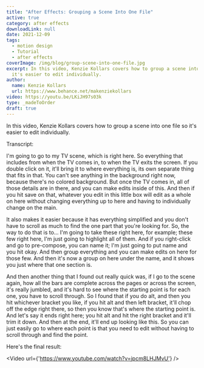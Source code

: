 ```yaml
---
title: "After Effects: Grouping a Scene Into One File"
active: true
category: after effects
downloadLink: null
date: 2021-12-09
tags:
  - motion design
  - Tutorial
  - after effects
coverImage: /img/blog/group-scene-into-one-file.jpg
excerpt: In this video, Kenzie Kollars covers how to group a scene into one file so
  it's easier to edit individually.
author:
  name: Kenzie Kollars
  url: https://www.behance.net/makenziekollars
video: https://youtu.be/LKiJH97s03k
type: _madeToOrder
draft: true
---
```


In this video, Kenzie Kollars covers how to group a scene into one file so it's easier to edit individually.

Transcript:

I'm going to go to my TV scene, which is right here. So everything that includes from when the TV comes in, to when the TV exits the screen. If you double click on it, it'll bring it to where everything is, its own separate thing that fits in that. You can't see anything in the background right now, because there's no colored background. But once the TV comes in, all of those details are in there, and you can make edits inside of this. And then if you hit save on that, whatever you edit in this little box will edit as a whole on here without changing everything up to here and having to individually change on the main.

It also makes it easier because it has everything simplified and you don't have to scroll as much to find the one part that you're looking for. So, the way to do that is to... I'm going to take these right here, for example; these few right here, I'm just going to highlight all of them. And if you right-click and go to pre-compose, you can name it; I'm just going to put name and you hit okay. And then group everything and you can make edits on here for those few. And then it's now a group on here under the name, and it shows you just where that one section is.

And then another thing that I found out really quick was, if I go to the scene again, how all the bars are complete across the pages or across the screen, it's really jumbled, and it's hard to see where the starting point is for each one, you have to scroll through. So I found that if you do alt, and then you hit whichever bracket you like, if you hit alt and then left bracket, it'll chop off the edge right there, so then you know that's where the starting point is. And let's say it ends right here; you hit alt and hit the right bracket and it'll trim it down. And then at the end, it'll end up looking like this. So you can just easily go to where each point is that you need to edit without having to scroll through and find the point.

Here's the final result:

<Video url={'https://www.youtube.com/watch?v=jpcm8LHJMvU'} />
